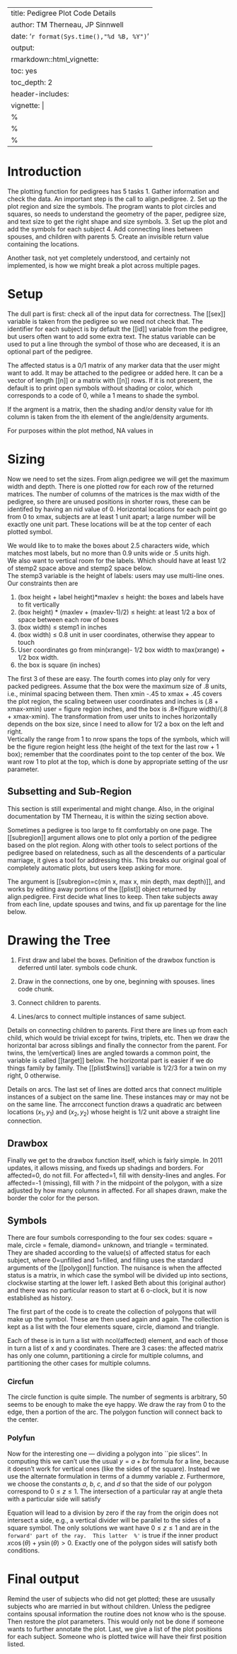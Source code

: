 
---
title: Pedigree Plot Code Details
author: TM Therneau, JP Sinnwell
date: '`r format(Sys.time(),"%d %B, %Y")`'
output:
  rmarkdown::html_vignette:
    toc: yes
    toc_depth: 2
header-includes: \usepackage{tabularx}
vignette: |
  %\VignetteIndexEntry{Pedigree plot details}
  %\VignetteEncoding{UTF-8}
  %\VignetteEngine{knitr::rmarkdown}
---




Introduction
==============

The plotting function for pedigrees has 5 tasks
  1. Gather information and check the data.  An important step is the call to align.pedigree.
  2. Set up the plot region and size the symbols.  The program wants to plot circles
   and squares, so needs to understand the geometry of the paper, pedigree size,
    and text size to get the right shape and size symbols.
  3. Set up the plot and add the symbols for each subject
  4. Add connecting lines between spouses, and children with parents
  5. Create an invisible return value containing the locations.

Another task, not yet completely understood, and certainly not implemented,
is how we might break a plot across multiple pages.

Setup
===========

The dull part is first: check all of the input data for
correctness.  The [[sex]] variable is taken from the pedigree so we need not check
that. The identifier for each subject is by default the [[id]] variable from
the pedigree, but users often want to add some extra text.
The status variable can be used to put a line through the symbol
of those who are deceased, it is an optional part of the pedigree.

The affected status is a 0/1 matrix of any marker data that the
user might want to add.  It may be attached to the pedigree or added
here.  It can be a vector of length [[n]] or a matrix with [[n]] rows.
If it is not present, the default is to print open symbols without
shading or color, which corresponds to a code of 0, while a 1 means to
shade the symbol.  

If the argment is a matrix, then the shading and/or density value for
ith column is taken from the ith element of the angle/density arguments.

For purposes within the plot method, NA values in \sl{affected} are coded 
to -1, which are plotted as a question mark (?) in the symbol, or region of
the symbol representing that affected status.

Sizing
===============
Now we need to set the sizes. 
From align.pedigree we will get the maximum width and depth. 
There is one plotted row for each row of the returned matrices.
The number of columns of the matrices is the max width of the pedigree,
so there are unused positions in shorter rows, these can be identifed
by having an nid value of 0.
Horizontal locations for each point go from 0 to xmax, subjects are at
least 1 unit apart; a large number will be exactly one unit part.
These locations will be at the top center of each plotted symbol.

We would like to to make the boxes about 2.5 characters wide, which matches
most labels, but no more than 0.9 units wide or .5 units high.  
We also want to vertical room for the labels. Which should have at least
1/2 of stemp2 space above and stemp2 space below.  
The stemp3 variable is the height of labels: users may use multi-line ones.
Our constraints then are

  1. (box height + label height)*maxlev $\le$ height: the boxes and labels have
    to fit vertically
  2. (box height) * (maxlev + (maxlev-1)/2) $\le$ height: at least 1/2 a box of
    space between each row of boxes
  3. (box width) $\le$ stemp1 in inches 
  4. (box width) $\le$ 0.8 unit in user coordinates, otherwise they appear 
    to touch
  5. User coordinates go from min(xrange)- 1/2 box width to 
    max(xrange) + 1/2 box width.
  6. the box is square (in inches)

The first 3 of these are easy.  The fourth comes into play only for very packed
pedigrees. Assume that the box were the maximum size of .8 units, i.e., minimal
spacing between them. Then xmin -.45 to xmax + .45 covers the plot region,
the scaling between user coordinates and inches is (.8 + xmax-xmin) user =
figure region inches, and the box is .8*(figure width)/(.8 + xmax-xmin).
The transformation from user units to inches horizontally depends on the box
size, since I need to allow for 1/2 a box on the left and right.  
Vertically the range from 1 to nrow spans the tops of the symbols, which 
will be the figure region height less (the height of the text for the last
row + 1 box); remember that the coordinates point to the top center of the box.
We want row 1 to plot at the top, which is done by appropriate setting
of the usr parameter.

## Subsetting and Sub-Region

This section is still experimental and might change. Also, in the original
documentation by TM Therneau, it is within the sizing section above.

Sometimes a pedigree is too large to fit comfortably on one page.
The [[subregion]] argument allows one to plot only a portion of the
pedigree based on the plot region.  Along with other tools to
select portions of the pedigree based on relatedness, such as all
the descendents of a particular marriage, it gives a tool for
addressing this.  This breaks our original goal of completely
automatic plots, but users keep asking for more.

The argument is [[subregion=c(min x, max x, min depth, max depth)]],
and works by editing away portions of the [[plist]] object
returned by align.pedigree.  First decide what lines to keep. 
Then take subjects away from each line, update spouses and twins,
and fix up parentage for the line below.

Drawing the Tree
==================

1. First draw and label the boxes.  Definition of the drawbox function is
deferred until later.  symbols code chunk.

2. Draw in the connections, one by one, beginning with spouses. lines code chunk.
3. Connect children to parents.
4. Lines/arcs to connect multiple instances of same subject.

Details on connecting children to parents. First there are lines up from each
child, which would be trivial except for twins, triplets, etc.  Then we 
draw the horizontal bar across siblings and finally the connector from
the parent.  For twins, the \em{vertical} lines are angled towards a 
common point, the variable is called [[target]] below.
The horizontal part is easier if we do things family by
family.  The [[plist$twins]] variable is 1/2/3 for a twin on my right,
0 otherwise.

Details on arcs. The last set of lines are dotted arcs that connect mulitiple instances of
a subject on the same line.  These instances may or may not be on the
same line.
The arrcconect function draws a quadratic arc between locations $(x_1, y_1)$
and $(x_2, y_2$) whose height is 1/2 unit above a straight line connection.
               

## Drawbox

Finally we get to the drawbox function itself, which is fairly simple.
In 2011 updates, it allows missing, and fixeds up shadings and borders.
For affected=0, do not fill. For affected=1, fill with density-lines and angles.
For affected=-1 (missing), fill with *?* in the midpoint of the polygon,
with a size adjusted by how many columns in affected.
For all shapes drawn, make the border the color for the person.

## Symbols

There are four sumbols corresponding to the four sex codes: square = male,
circle = female, diamond= unknown, and triangle = terminated.  
They are shaded according to the value(s) of affected status for each
subject, where 0=unfilled and 1=filled, and filling uses the standard
arguments of the [[polygon]] function.
The nuisance is when the affected status is a matrix, in which case the
symbol will be divided up into sections, clockwise starting at the 
lower left. 
I asked Beth about this (original author) and there was no particular
reason to start at 6 o-clock, but it is now established as history.

The first part of the code is to create the collection of polygons that
will make up the symbol.  These are then used again and again.
The collection is kept as a list with the four elements square, circle,
diamond and triangle.

Each of these is in turn a list with ncol(affected) element, and each
of those in turn a list of x and y coordinates.
There are 3 cases: the affected matrix has
only one column, partitioning a circle for multiple columns, and 
partitioning the other cases for multiple columns.

### Circfun

The circle function is quite simple.  The number of segments is arbitrary,
50 seems to be enough to make the eye happy.  We draw the ray from 0 to
the edge, then a portion of the arc.  The polygon function will connect
back to the center.

### Polyfun
Now for the interesting one --- dividing a polygon into ``pie slices''.
In computing this we can't use the usual $y= a + bx$ formula for a line,
because it doesn't work for vertical ones (like the sides of the square).
Instead we use the alternate formulation in terms of a dummy variable 
$z$.
\begin{eqnarray*}
  x &=& a + bz \\
  y &=& c + dz \\
\end{eqnarray*}
Furthermore, we choose the constants $a$, $b$, $c$, and $d$ so that 
the side of our polygon correspond to $0 \le z \le 1$.
The intersection of a particular ray at angle theta with a 
particular side will satisfy
\begin{eqnarray}
  theta &=& y/x = \frac{a + bz}{c+dz} \nonumber \\
  z &=& \frac{a\theta -c}{b - d\theta} \label{eq:z} \\
\end{eqnarray}

Equation \ref{eq:z} will lead to a division by zero if the ray from the
origin does not intersect a side, e.g., a vertical divider will be parallel
to the sides of a square symbol.  The only solutions we want have
$0 \le z \le 1$ and are in the `forward' part of the ray.  This latter  %'`
is true if the inner product $x \cos(\theta) + y \sin(\theta) >0$.
Exactly one of the polygon sides will satisfy both conditions.


Final output
==========================
Remind the user of subjects who did not get
plotted; these are ususally subjects who are married in but without
children.  Unless the pedigree contains spousal information the
routine does not know who is the spouse.
Then restore the plot parameters.  This would only not be done if someone
wants to further annotate the plot.
Last, we give a list of the plot positions for each subject.  Someone
who is plotted twice will have their first position listed.
